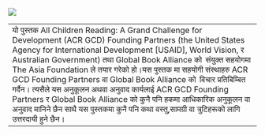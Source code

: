 ::: {#img .container}
![](images/p-9.jpg){fig-alt="यो पुस्तक All Children Reading: A Grand Challenge for Development (ACR GCD) Founding Partners (the United States Agency for International Development [USAID], World Vision, र Australian Government) तथा Global Book Alliance को  संयुक्त सहयोगमा The Asia Foundation ले तयार गरेको हो।यस पुस्तक मा सहयोगी संस्थाहरु ACR GCD Founding Partners वा Global Book Alliance को  विचार प्रतिबिम्बित गर्दैन। त्यसैले यस अनुकूलन अथवा अनुवाद कार्यलाई ACR GCD Founding Partners र Global Book Alliance को कुनै पनि हकमा आधिकारिक अनुकूलन वा अनुवाद मानिने छैन साथै यस पुस्तकमा कुनै पनि कथा वस्तु,सामग्री वा त्रुटिहरूको लागि उत्तरदायी हुने छैन।" fig-align="center"}
:::

::: {#html #body #p .container}
|                                                                                                                                                                                                                                                                                                                                                                                                                                                                                                                                                                                                 |
|------------------------------------------------------------------------|
| यो पुस्तक All Children Reading: A Grand Challenge for Development (ACR GCD) Founding Partners (the United States Agency for International Development \[USAID\], World Vision, र Australian Government) तथा Global Book Alliance को  संयुक्त सहयोगमा The Asia Foundation ले तयार गरेको हो।यस पुस्तक मा सहयोगी संस्थाहरु ACR GCD Founding Partners वा Global Book Alliance को  विचार प्रतिबिम्बित गर्दैन। त्यसैले यस अनुकूलन अथवा अनुवाद कार्यलाई ACR GCD Founding Partners र Global Book Alliance को कुनै पनि हकमा आधिकारिक अनुकूलन वा अनुवाद मानिने छैन साथै यस पुस्तकमा कुनै पनि कथा वस्तु,सामग्री वा त्रुटिहरूको लागि उत्तरदायी हुने छैन। |
:::
